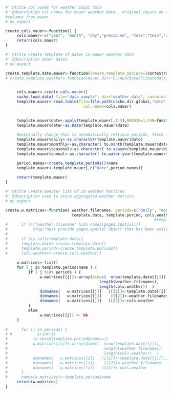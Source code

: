 

```r
#' @title col names for weather input data
#' @description col names for mauer weather data.  original inputs do not have column headers
#columns from mauer
# no export

create.cols.mauer<-function() {
     cols.mauer<-c("year", "month", "day","precip.mm", "tmax","tmin","wind")
     return(cols.mauer)
}

```

```r
#' @title Create template of dates in mauer weather data
#' @description mauer dates
# no export

create.template.date.mauer<-function(create.template.periods=(conteStreamflow::create.template.periods)) {
# create.template.weather<-function(mauer.dir="C:/ALR/Data/ClimateData/Mauer/daily/east") {

     
     cols.mauer<-create.cols.mauer()
     cache.load.data( file="data_sample", dir="weather_data", cache.only=T, quiet=T, message="default" )
     template.mauer<-read.table(file=file.path(cache.dir.global,"data","weather_data","data_sample"),
                                  col.names=cols.mauer)

     
     template.mauer$date<-apply(template.mauer[,1:3],MARGIN=1,FUN=function(d) (paste(d,collapse="-")))
     template.mauer$date<-as.Date(template.mauer$date)
     
     #eventually change this to automatically retrieve periods, fetch functions that assign date for that period, and assign date
     template.mauer$daily<-as.character(template.mauer$date)
     template.mauer$monthly<-as.character( to.month(template.mauer$date) )
     template.mauer$seasonal<-as.character( to.season(template.mauer$date) )
     template.mauer$annual<-as.character( to.water.year(template.mauer$date) )

     period.names<-create.template.periods()$name
     template.mauer<-template.mauer[,c("date",period.names)]
     
     return(template.mauer)
}

```





```r
#' @title Create monster list of 3d weather matrices
#' @description used to store aggregated weather metrics
# no export

create.w.matrices<-function( weather.filenames, periods=c("daily", "monthly", "seasonal", "annual"),
                             template.date, template.period, cols.weather ) {
                                                                 #template.date=NULL
#      if (!("weather.filename" %in% names(gages.spatial)))
#           stop("Must provide gages.spatial object that has been assigned weather.filename")
#      
#      if (is.null(template.date))
#      template.date<-create.template.date()
#      template.period<-create.template.periods()
#      cols.weather<-create.cols.weather()
     
     w.matrices<-list()
     for ( j in template.period$name ) {
          if ( j %in% periods ) {
               w.matrices[[j]]<-array(dim=c(  nrow(template.date[[j]]), 
                                         length(weather.filenames), 
                                         length(cols.weather))  ) 
               dimnames(   w.matrices[[j]]   )[[1]]<-template.date[[j]][,1]
               dimnames(   w.matrices[[j]]    )[[2]]<-weather.filenames
               dimnames(   w.matrices[[j]]   )[[3]]<-cols.weather
          }
          else 
               w.matrices[[j]] <- NA
     }
          
#      for (j in periods) {
# #           print(j)
#           i<-which(template.period$name==j)
#           w.matrices[[i]]<-array(dim=c(  nrow(template.date[[j]]), 
#                                          length(weather.filenames), 
#                                          length(cols.weather))  ) 
#           dimnames(   w.matrices[[i]]   )[[1]]<-template.date[[j]][,1]
#           dimnames(   w.matrices[[i]]    )[[2]]<-weather.filenames
#           dimnames(   w.matrices[[i]]   )[[3]]<-cols.weather
#      }
#      names(w.matrices)<-template.period$name
     return(w.matrices)
}



```
